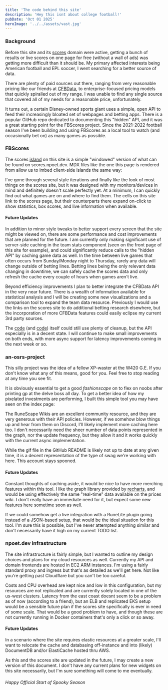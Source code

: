 ```yaml
---
title: 'The code behind this site'
description: 'Hey this isnt about college football!'
pubDate: 'Oct 01 2025'
heroImage: '../../assets/vast.jpg'
---
```



### Background

Before this site and its [scores](https://scores.npoet.dev/) domain were active, getting a bunch of results
or live scores on one page for free (without a wall of ads) was getting more difficult than it should be.
My primary affected interests being American football and EPL soccer, I went searching for a better source of data.

There are plenty of paid sources out there, ranging from very reasonable pricing like our friends at
[CFBData](https://collegefootballdata.com/), to enterprise-focused pricing models that quickly spiralled
out of my range. I was unable to find any single source that covered all of my needs for a reasonable price,
unfortunately.

It turns out, a certain Disney-owned sports giant uses a simple, open API to feed their
increasingly bloated set of webpages and betting apps. There is a popular GitHub repo
dedicated to documenting this "hidden" API, and it was a great starting point for the FBScores
project. Since the 2021-2022 football season I've been building and using FBScores as a local
tool to watch (and occasionally bet on) as many games as possible.

### FBScores

The scores [island](https://docs.astro.build/en/concepts/islands/) on this site is a simple "windowed"
version of what can be found on scores.npoet.dev. MDX files like the one this page is rendered
from allow us to imbed client-side islands the same way:

<ScoreboardIsland client:load />

I've gone through several style iterations and finally like the look of most things on the scores
site, but it was designed with my monitors/devices in mind and definitely doesn't scale
perfectly yet. At a minimum, I can quickly find out what games are on and where to find them.
The cells on this site link to the scores page, but their counterparts there expand on-click to
show statistics, box scores, and live information when available.

#### Future Updates

In addition to minor style tweaks to better support every screen that the site might be
viewed on, there are some performance and cost improvements that are planned for the
future. I am currently only making significant use of server-side caching in the team stats
component (seen on the front page of this site for example), and could significantly reduce
calls to the "hidden API" by caching game data as well. In the time between live games that
often occurs from Sunday/Monday night to Thursday, rarely any data will change outside of
betting lines. Betting lines being the only relevant data changing in downtime, we can
safely cache the scores data and only refresh the cache every couple of hours when games aren't live.

Beyond efficiency improvements I plan to better integrate the CFBData API in the very near future.
There is a wealth of information available for statistical analysis and I will be creating
some new visualizations and a comparison tool to expand the team data resource. Previously
I would use the links on the scores site to do additional betting research elsewhere, but
the incorporation of more CFBData features could easily eclipse my current 3rd party sources.

The [code](https://github.com/npoet/cfbscores_py) (and [code](https://github.com/npoet/cfbscores_react))
itself could still use plenty of cleanup, but the API especially is in a decent state. I will continue
to make small improvements on both ends, with more async support for latency improvements coming
in the next week or so.

### an-osrs-project

This silly project was the idea of a fellow XP-waster at the W420 G.E. If you don't know
what any of this means, good for you. Feel free to stop reading at any time you see fit.

It is obviously essential to get a good *fashionscape* on to flex on noobs after printing gp
at the delve boss all day. To get a better idea of how my pixelated investments are
performing, I built this simple tool you may have seen on the index page:

<EquipValueIsland client:load />

The RuneScape Wikis are an excellent community resource, and they are very generous with their API
policies. However, if we somehow blow things up and hear from them on Discord, I'll likely implement
more caching here too. I don't necessarily need the sheer number of data points represented
in the graph, nor the update frequency, but they allow it and it works quickly with the current
async implementation.

While the gif file in the GitHub README is likely not up to date at any given time, it is a
decent representation of the type of swag we're working with here. This account stays spooned.

#### Future Updates

Constant thoughts of caching aside, it would be nice to have more merching features within this
tool. I like the graph library provided by [recharts](https://recharts.org/en-US), and would be using
effectively the same "real-time" data available on the prices wiki. I don't really have an immediate
need for it, but expect some new features here sometime soon as well.

If we could somehow get a live integration with a RuneLite plugin going instead of a JSON-based
setup, that would be the ideal situation for this tool. I'm sure this is possible, but I've never
attempted anything similar and don't necessarily have it high on my current TODO list.

### npoet.dev infrastructure

The site infrastructure is fairly simple, but I wanted to outline my design choices and plans for my cloud
resources as well. Currently my API and domain frontends are hosted in EC2 ARM instances. I'm using a fairly
standard proxy and ingress but that's as detailed as we'll get here. Not like you're getting past Cloudflare
but you can't be too careful.

Costs and CPU overhead are kept nice and low in this configuration, but my resources are not replicated
and are currently solely located in one of the us-west clusters. Latency from the east coast doesnt seem
to be a problem as of now (according to a friend), but an ELB and replicated EKS setup would be a sensible future
plan if the scores site specifically is ever in need of some scale. That would be a good problem to have, and
though these are not currently running in Docker containers that's only a click or so away.

#### Future Updates

In a scenario where the site requires elastic resources at a greater scale, I'll want to relocate the
cache and databasing off-instance and into (likely) DocumentDB and/or ElastiCache hosted thru AWS.

As this and the scores site are updated in the future, I may create a new version of this document. I don't
have any current plans for new widgets on this site necessarily, but I'm sure something will come to me
eventually.

###### Happy Official Start of Spooky Season